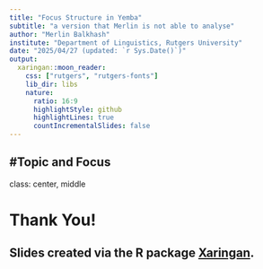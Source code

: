 ```yaml
---
title: "Focus Structure in Yemba"
subtitle: "a version that Merlin is not able to analyse"
author: "Merlin Balkhash"
institute: "Department of Linguistics, Rutgers University"
date: "2025/04/27 (updated: `r Sys.Date()`)"
output:
  xaringan::moon_reader:
    css: ["rutgers", "rutgers-fonts"]
    lib_dir: libs
    nature:
      ratio: 16:9
      highlightStyle: github
      highlightLines: true
      countIncrementalSlides: false
---
```

#Topic and Focus
---
class: center, middle

# Thank You!

## Slides created via the R package [**Xaringan**](https://github.com/yihui/xaringan).
